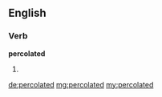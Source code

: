 ==English==

===Verb===
'''percolated'''

# {{en-past of|percolate}}

[[de:percolated]]
[[mg:percolated]]
[[my:percolated]]